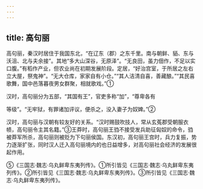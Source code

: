 ```yaml
---
---
---
```

title: 高句丽
---



高句丽，秦汉时居住于我国东北，“在辽东（郡）之东千里。南与朝鲜、貊、东与沃沮、北与夫余接”。其地“多大山深谷，无原泽”。“无良田，虽力佃作，不足以实口腹。”有稻作产业，但农业尚在初期发展阶段。定居，“好治宫室，于所居之左右立大屋，祭鬼神”。“无大仓库，家家自有小仓。”“其人洁清自喜，善藏酿。”“其民喜歌舞，国中邑落暮夜男女群聚，相就歌戏。”①

汉时，高句丽分为五部，“其国有王”，官吏多称“加”，“尊卑各有

等级”。“无牢狱，有罪诸加评议，便杀之，没入妻子为奴婢。”②

汉时，高句丽与汉朝有较友好的关系。“汉时赐鼓吹技人，常从玄菟郡受朝服衣帻，高句丽令主其名籍。”③王莽时，高句丽王驺不接受发兵助征匈奴的命令，驺被莽军所杀，高句丽则被贬为下句丽侯国。东汉初，高句丽王宫时，兵力复振，势力逐渐扩张，同时汉人迁入高句丽境内的也日益增多，对高句丽社会经济的发展很起作用。

⑤《三国志·魏志·乌丸鲜卑东夷列传》。①所引皆见《三国志·魏志·乌丸鲜卑东夷列传》。②所引皆见《三国志·魏志·乌丸鲜卑东夷列传》。③所引皆见《三国志·魏志·乌丸鲜卑东夷列传》。